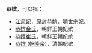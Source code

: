'''恭嫔'''，可以指：
*[[江肃妃|江肃妃]]，原封恭嫔，明世宗妃。
*[[恭嫔金氏|恭嫔金氏]]，朝鲜王朝妃嫔
*[[恭嬪崔氏|恭嬪崔氏]]，朝鲜王朝妃嫔
*[[恭嫔_(乾隆帝)|恭嫔 (乾隆帝)]]，清朝妃嫔

{{Disambiguation|G|Cat=嫔消歧义}}